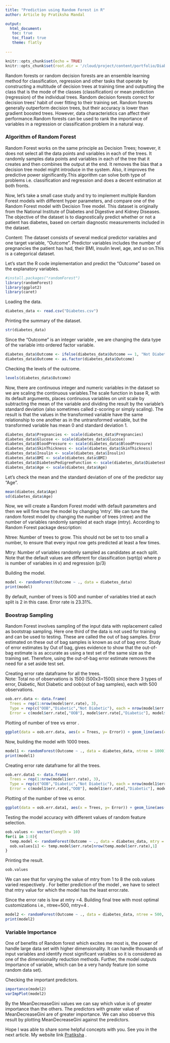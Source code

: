 ```yaml
---
title: "Prediction using Random Forest in R"
author: Article by Pratiksha Mandal

output:  
  html_document:
   toc: true
   toc_float: true
   theme: flatly
   
---
```


```r
knitr::opts_chunk$set(echo = TRUE)
knitr::opts_chunk$set(root.dir = '/cloud/project/content/portfolio/Diabetes.csv')
```

Random forests or random decision forests are an ensemble learning method for classification, regression and other tasks that operate by constructing a multitude of decision trees at training time and outputting the class that is the mode of the classes (classification) or mean prediction (regression) of the individual trees. Random decision forests correct for decision trees' habit of over fitting to their training set. Random forests generally outperform decision trees, but their accuracy is lower than gradient boosted trees. However, data characteristics can affect their performance.Random forests can be used to rank the importance of variables in a regression or classification problem in a natural way.




### Algorithm of Random Forest


Random Forest works on the same principle as Decision Trees; however, it does not select all the data points and variables in each of the trees. It randomly samples data points and variables in each of the tree that it creates and then combines the output at the end. It removes the bias that a decision tree model might introduce in the system. Also, it improves the predictive power significantly.This algorithm can solve both type of problems i.e. classification and regression and does a decent estimation at both fronts.

Now, let's take a small case study and try to implement multiple Random Forest models with different hyper parameters, and compare one of the Random Forest model with Decision Tree model.
                         This dataset is originally from the National Institute of Diabetes and Digestive and Kidney Diseases. The objective of the dataset is to diagnostically predict whether or not a patient has diabetes, based on certain diagnostic measurements included in the dataset.

Content:
The dataset consists of several medical predictor variables and one target variable, "Outcome". Predictor variables includes the number of pregnancies the patient has had, their BMI, insulin level, age, and so on.This is a categorical dataset.

Let's start the R code implementation and predict the "Outcome" based on the explanatory variables.

```r
#install.packages("randomForest")
library(randomForest)
library(ggplot2)
library(caret)
```

Loading  the data.
```r
diabetes_data <- read.csv("Diabetes.csv")
```

Printing the summary of the dataset.
```r
str(diabetes_data)
```


Since the "Outcome" is an integer variable , we are changing the data type of the variable into ordered factor variable.
```r
diabetes_data$Outcome <- ifelse(diabetes_data$Outcome == 1, "Not Diabetic", "Diabetic")
diabetes_data$Outcome <- as.factor(diabetes_data$Outcome)
```


Checking the levels of the outcome.
```r
levels(diabetes_data$Outcome)
```


Now, there are continuous integer and numeric variables in the dataset so we are scaling the continuous variables.The scale function in base R, with its default arguments, places continuous variables on unit scale by subtracting the mean of the variable and dividing the result by the variable's standard deviation (also sometimes called z-scoring or simply scaling). The result is that the values in the transformed variable have the same relationship to one another as in the untransformed variable, but the transformed variable has mean 0 and standard deviation 1.
```r
diabetes_data$Pregnancies <- scale(diabetes_data$Pregnancies)
diabetes_data$Glucose <- scale(diabetes_data$Glucose)
diabetes_data$BloodPressure <- scale(diabetes_data$BloodPressure)
diabetes_data$SkinThickness <- scale(diabetes_data$SkinThickness)
diabetes_data$Insulin <- scale(diabetes_data$Insulin)
diabetes_data$BMI <- scale(diabetes_data$BMI)
diabetes_data$DiabetesPedigreeFunction <- scale(diabetes_data$DiabetesPedigreeFunction)
diabetes_data$Age <- scale(diabetes_data$Age)
```

Let's check the mean and the standard deviation of one of the predictor say "Age". 
```r
mean(diabetes_data$Age)
sd(diabetes_data$Age)
```


Now, we will create a Random Forest model with default parameters and then we will fine tune the model by changing 'mtry'. We can tune the random forest model by changing the number of trees (ntree) and the number of variables randomly sampled at each stage (mtry). According to Random Forest package description:

Ntree: Number of trees to grow. This should not be set to too small a number, to ensure that every input row gets predicted at least a few times.

Mtry: Number of variables randomly sampled as candidates at each split. Note that the default values are different for classification (sqrt(p) where p is number of variables in x) and regression (p/3)


Building the model.
```r
model <- randomForest(Outcome ~ ., data = diabetes_data)
print(model)
```
By default, number of trees is 500 and number of variables tried at each split is 2 in this case. Error rate is 23.31%.

### Boostrap Sampling 

Random Forest involves sampling of the input data with replacement called as bootstrap sampling. Here one third of the data is not used for training and can be used to testing. These are called the out of bag samples. Error estimated on these out of bag samples is known as out of bag error. Study of error estimates by Out of bag, gives evidence to show that the out-of-bag estimate is as accurate as using a test set of the same size as the training set. Therefore, using the out-of-bag error estimate removes the need for a set aside test set.

Creating error rate dataframe for all the trees.  
Note: Total no of observations is 1500 (500x3=1500) since there 3 types of error, Diabetic, Not Diabetic and oob(out of bag samples), each with 500 observations. 
```r
oob.err.data <- data.frame(
  Trees = rep(1:nrow(model$err.rate), 3), 
  Type = rep(c("OOB","Diabetic","Not Diabetic"), each = nrow(model$err.rate)),
  Error = c(model$err.rate[,"OOB"], model$err.rate[,"Diabetic"], model$err.rate[,"Not Diabetic"]))
```


Plotting of number of tree vs error .
```r
ggplot(data = oob.err.data, aes(x = Trees, y= Error)) + geom_line(aes(color = Type))
```


Now, building the model with 1000 trees.
```r
model1 <- randomForest(Outcome ~ ., data = diabetes_data, ntree = 1000)
print(model1)
```


Creating error rate dataframe for all the trees.
```r
oob.err.data1 <- data.frame(
  Trees = rep(1:nrow(model1$err.rate), 3), 
  Type = rep(c("OOB","Diabetic","Not Diabetic"), each = nrow(model1$err.rate)),
  Error = c(model1$err.rate[,"OOB"], model1$err.rate[,"Diabetic"], model1$err.rate[,"Not Diabetic"]))
```

Plotting of the number of tree vs error. 
```r
ggplot(data = oob.err.data1, aes(x = Trees, y= Error)) + geom_line(aes(color = Type))
```

Testing the model accuracy with different values of random feature selection.
```r
oob.values <- vector(length = 10)
for(i in 1:8){
  temp.model <- randomForest(Outcome ~ ., data = diabetes_data, mtry = i, ntree = 500)
  oob.values[i] <- temp.model$err.rate[nrow(temp.model$err.rate),1]
}
```

Printing the result. 
```r
oob.values
```
We can see that for varying the value of mtry from 1 to 8 the oob.values varied respectively . For better prediction of the model , we have to select that mtry value for which the model has the least error.rate.


Since the error rate is low at mtry =4.
Building final tree with most optimal customizations i.e., ntree=500, mtry=4 . 
```r
model2 <- randomForest(Outcome ~ ., data = diabetes_data, ntree = 500, mtry = 4)
print(model2)
```


### Variable Importance 

One of benefits of Random forest which excites me most is, the power of handle large data set with higher dimensionality. It can handle thousands of input variables and identify most significant variables so it is considered as one of the dimensionality reduction methods. Further, the model outputs Importance of variable, which can be a very handy feature (on some random data set).

Checking  the important predictors.
```r
importance(model2)
varImpPlot(model2)
```
By the MeanDecreaseGini values we can say which value is of greater importance than the others. The predictors with greater value of MeanDecreaseGini are of greater importance. We can also observe this result by plotting MeanDecreaseGini against the predictors.


Hope I was able to share some helpful concepts with you. See you in the next article. My website link [Pratiksha](https://prat.netlify.app/) .






















